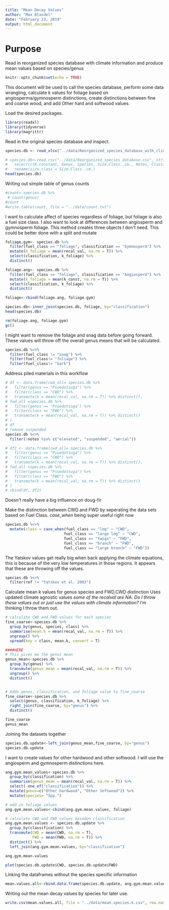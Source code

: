 ```yaml
---
title: "Mean Decay Values"
author: "Max Blasdel"
date: "February 23, 2019"
output: html_document
---
```

# Purpose
Read in reorganized species database with climate information and produce mean values based on species/genus

```r
knitr::opts_chunk$set(echo = TRUE)
```

This document will be used to call the species database, perform some data wrangling, calculate k values for foliage based on angiosperma/gymnosperm distinctions, create distinctions between fine and coarse wood, and add Other hard and softwood values.

Load the desired packages.
```r
library(readxl)
library(tidyverse)
library(magrittr)
```

Read in the original species database and inspect.
```r
species.db <- read_xlsx("../data/Reorganized_species_database_with_climate.xlsx")

# species.db<-read.csv("../data/Reorganized_species_database.csv", stringsAsFactors = F)%>% 
#   select(c(K.constant, Genus, Species, Size.Class..cm., Notes, Classification, Fuel.Class))%>%
#   rename(size.class = Size.Class..cm.)
head(species.db)
```

Writing out simple table of genus counts
```r
#count<-species.db %>%
 # count(genus)
#count
#write.table(count, file = "../data/count.txt")
```

I want to calculate affect of species regardless of foliage, but foliage is also a fuel size class. I also want to look at differences between angiosperm and gymnosperm foliage.
This method creates three objects I don't need. This could be better done with a split and mutate
```r
foliage.gym<- species.db %>%
  filter(fuel_class == "foliage", classification == "Gymnosperm") %>%
  mutate(k_foliage = mean(recal_val, na.rm = T)) %>%
  select(classification, k_foliage) %>%
  distinct()

foliage.ang<- species.db %>%
  filter(fuel_class == "foliage", classification == "Angiosperm") %>%
  mutate(k_foliage = mean(k_const, na.rm = T)) %>%
  select(classification, k_foliage) %>%
  distinct()

foliage<-rbind(foliage.ang, foliage.gym)

species.db<-inner_join(species.db, foliage, by="classification")
head(species.db)

rm(foliage.ang, foliage.gym)
gc()
```


I might want to remove the foliage and snag data before going forward. These values will throw off the overall genus means that will be calculated. 
```r
species.db %<>%
  filter(fuel_class != "snag") %>%  
  filter(fuel_class!= "foliage") %>% 
  filter(fuel_class!= "bark")
```

Address piled materials in this workflow
```r
# df <- data.frame(cwd_all= species.db %>% 
#   filter(genus == "Psuedotsuga") %>% 
#   filter(class == "CWD") %>% 
#   transmute(k = mean(recal_val, na.rm = T)) %>% distinct(),
# fwd_all =species.db %>% 
#   filter(genus == "Psuedotsuga") %>% 
#   filter(class == "FWD") %>% 
#   transmute(k = mean(recal_val, na.rm = T)) %>% distinct()
# )
# df
# remove suspended
species.db %<>% 
  filter(!notes %in% c("elevated", "suspended", "aerial"))

# df2 <- data.frame(cwd_all= species.db %>% 
#   filter(genus == "Psuedotsuga") %>% 
#   filter(class == "CWD") %>% 
#   transmute(k = mean(recal_val, na.rm = T)) %>% distinct(),
# fwd_all =species.db %>% 
#   filter(genus == "Psuedotsuga") %>% 
#   filter(class == "FWD") %>% 
#   transmute(k = mean(recal_val, na.rm = T)) %>% distinct()
# )
# cbind(df, df2)
```
Doesn't really have a big influence on doug-fir

Make the distinction between CWD and FWD by seperating the data sets based on Fuel Class.
*case_when* being super useful right now
```r
species.db %<>% 
  mutate(class = case_when(fuel_class == "log" ~ "CWD",
                          fuel_class == "large log" ~ "CWD",
                          fuel_class == "twigs" ~ "FWD",
                          fuel_class == "branch" ~ "FWD",
                          fuel_class == "large branch" ~ "FWD"))
```

The Yatskov values get really big when back applying the climate equations, this is because of the very low temperatures in those regions. It appears that these are throwing off the values. 
```r
species.db %<>% 
  filter(ref != "Yatskov et al. 2003")
```

Calculate mean k values for genus species and FWD,CWD distinction
Uses updated climate agnostic values
*some of the recalval are NA. Do I throw these values out or just use the values with climate information?*
I'm thinking I throw them out.

```r
# calculate CWD and FWD values for each species
fine_coarse<-species.db %>%
  group_by(genus, species, class) %>%
  summarise(mean.k = mean(recal_val, na.rm = T)) %>% 
  ungroup() %>% 
  spread(key = class, mean.k, convert = T)

####HERE
# This gives me the genus mean
genus_mean<-species.db %>%
  group_by(genus) %>%
  transmute(genus_mean = mean(recal_val, na.rm = T)) %>%
  ungroup() %>% 
  distinct()


# Adds genus, classification, and foliage value to fine_coarse
fine_coarse<-species.db %>%
  select(genus, classification, k_foliage) %>%
  right_join(fine_coarse, by="genus") %>%
  distinct()

fine_coarse
genus_mean
```


Joining the datasets together
```r
species.db.update<-left_join(genus_mean,fine_coarse, by="genus")
species.db.update
```


I want to create values for other hardwood and other softwood. I will use the angiosperm and gymnosperm distinctions here. 
```r
ang.gym.mean.values<-species.db %>%
  group_by(classification) %>%
  summarise(genus_mean = mean(recal_val, na.rm = T)) %>%
  select(-one_of("classification")) %>%
  mutate(genus=c("Other hardwood", "Other Softwood")) %>%
  mutate(species= "Spp.")

# add in foliage values
ang.gym.mean.values<-cbind(ang.gym.mean.values, foliage)

# calculate CWD and FWD values basedon classification 
ang.gym.mean.values <- species.db.update %>% 
  group_by(classification) %>% 
  transmute(CWD = mean(CWD, na.rm = T),
            FWD = mean(FWD, na.rm = T)) %>% 
  distinct() %>% 
  left_join(ang.gym.mean.values, by="classification")

ang.gym.mean.values
```

```r
plot(species.db.update$CWD, species.db.update$FWD)
```




Linking the dataframes without the species specific information
```r
mean.values.all<-rbind.data.frame(species.db.update, ang.gym.mean.values)
```


Writing out the mean decay values by species for later use.
```r
write.csv(mean.values.all, file = "../data/mean.species.k.csv", row.names = F)
```

